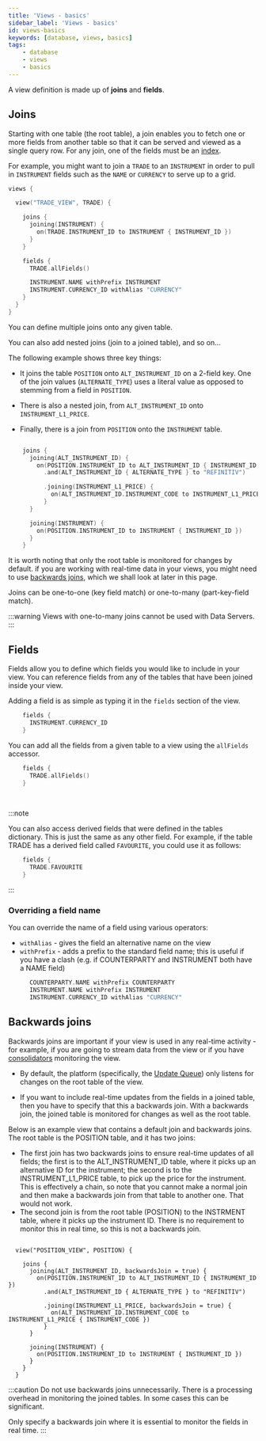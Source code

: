 ```yaml
---
title: 'Views - basics'
sidebar_label: 'Views - basics'
id: views-basics
keywords: [database, views, basics]
tags:
    - database
    - views
    - basics
---
```



A view definition is made up of **joins** and **fields**.

## Joins

Starting with one table (the root table), a join enables you to fetch one or more fields from another table so that it can be served and viewed as a single query row. For any join, one of the fields must be an [index](/database/fields-tables-views/tables/tables-basics/#primary-key-and-other-indices). 

For example, you might want to join a `TRADE` to an `INSTRUMENT` in order to pull in `INSTRUMENT` fields such as the `NAME` or `CURRENCY` to serve up to a grid.

```kotlin
views {

  view("TRADE_VIEW", TRADE) {

    joins {
      joining(INSTRUMENT) {
        on(TRADE.INSTRUMENT_ID to INSTRUMENT { INSTRUMENT_ID })
      }
    }

    fields {
      TRADE.allFields()

      INSTRUMENT.NAME withPrefix INSTRUMENT
      INSTRUMENT.CURRENCY_ID withAlias "CURRENCY"
    }
  }
}
```

You can define multiple joins onto any given table.

You can also add nested joins (join to a joined table), and so on...

The following example shows three key things:

- It joins the table `POSITION` onto `ALT_INSTRUMENT_ID` on a 2-field key. One of the join values (`ALTERNATE_TYPE`) uses a literal value as opposed to stemming from a field in `POSITION`.

- There is also a nested join, from `ALT_INSTRUMENT_ID` onto `INSTRUMENT_L1_PRICE`.

- Finally, there is a join from `POSITION` onto the `INSTRUMENT` table.

```kotlin

    joins {
      joining(ALT_INSTRUMENT_ID) {
        on(POSITION.INSTRUMENT_ID to ALT_INSTRUMENT_ID { INSTRUMENT_ID })
          .and(ALT_INSTRUMENT_ID { ALTERNATE_TYPE } to "REFINITIV")                            

          .joining(INSTRUMENT_L1_PRICE) {
            on(ALT_INSTRUMENT_ID.INSTRUMENT_CODE to INSTRUMENT_L1_PRICE { INSTRUMENT_CODE }) 
          }
      }

      joining(INSTRUMENT) {
        on(POSITION.INSTRUMENT_ID to INSTRUMENT { INSTRUMENT_ID })
      }
    }

```

It is worth noting that only the root table is monitored for changes by default. if you are working with real-time data in your views, you might need to use [backwards joins](#backwards-joins), which we shall look at later in this page.

Joins can be one-to-one (key field match) or one-to-many (part-key-field match).

:::warning
Views with one-to-many joins cannot be used with Data Servers.
:::

## Fields

Fields allow you to define which fields you would like to include in your view. You can reference fields from any of the tables that have been joined inside your view.

Adding a field is as simple as typing it in the `fields` section of the view.

```kotlin
    fields {
      INSTRUMENT.CURRENCY_ID 
    }
```

You can add all the fields from a given table to a view using the `allFields` accessor.

```kotlin
    fields {
      TRADE.allFields()
    }
```

<br/>

:::note

You can also access derived fields that were defined in the tables dictionary. This is just the same as any other field. For example, if the table TRADE has a derived field called `FAVOURITE`, you could use it as follows:


```kotlin
    fields {
      TRADE.FAVOURITE
    }
```

:::

### Overriding a field name

You can override the name of a field using various operators:

- `withAlias` - gives the field an alternative name on the view
- `withPrefix` - adds a prefix to the standard field name; this is useful if you have a clash (e.g. if COUNTERPARTY and INSTRUMENT both have a NAME field)

```kotlin
      COUNTERPARTY.NAME withPrefix COUNTERPARTY
      INSTRUMENT.NAME withPrefix INSTRUMENT
      INSTRUMENT.CURRENCY_ID withAlias "CURRENCY"
```
## Backwards joins
Backwards joins are important if your view is used in any real-time activity - for example, if you are going to stream data from the view or if you have [consolidators](/server/consolidator/introduction/) monitoring the view.

- By default, the platform (specifically, the [Update Queue](/operations/update-queue/overview/)) only listens for changes on the root table of the view.

- If you want to include real-time updates from the fields in a joined table, then you have to specify that this a backwards join. With a backwards join, the joined table is monitored for changes as well as the root table.

Below is an example view that contains a default join and  backwards joins. The root table is the POSITION table, and it has two joins:

- The first join has two backwards joins to ensure real-time updates of all fields; the first is to the ALT_INSTRUMENT_ID table, where it picks up an alternative ID for the instrument; the second is to the INSTRUMENT_L1_PRICE table, to pick up the price for the instrument. This is effectively a chain, so note that you cannot make a normal join and then make a backwards join from that table to another one. That would not work.
- The second join is from the root table (POSITION) to the INSTRMENT table, where it picks up the instrument ID. There is no requirement to monitor this in real time, so this is not a backwards join. 

```

  view("POSITION_VIEW", POSITION) {

    joins {
      joining(ALT_INSTRUMENT_ID, backwardsJoin = true) {
        on(POSITION.INSTRUMENT_ID to ALT_INSTRUMENT_ID { INSTRUMENT_ID })
          .and(ALT_INSTRUMENT_ID { ALTERNATE_TYPE } to "REFINITIV")

          .joining(INSTRUMENT_L1_PRICE, backwardsJoin = true) {
            on(ALT_INSTRUMENT_ID.INSTRUMENT_CODE to INSTRUMENT_L1_PRICE { INSTRUMENT_CODE })
          }
      }

      joining(INSTRUMENT) {
        on(POSITION.INSTRUMENT_ID to INSTRUMENT { INSTRUMENT_ID })
      }
    } 
  }

```
 
:::caution Do not use backwards joins unnecessarily.
There is a processing overhead in monitoring the joined tables. In some cases this can be significant.

Only specify a backwards join where it is essential to monitor the fields in real time.
:::

